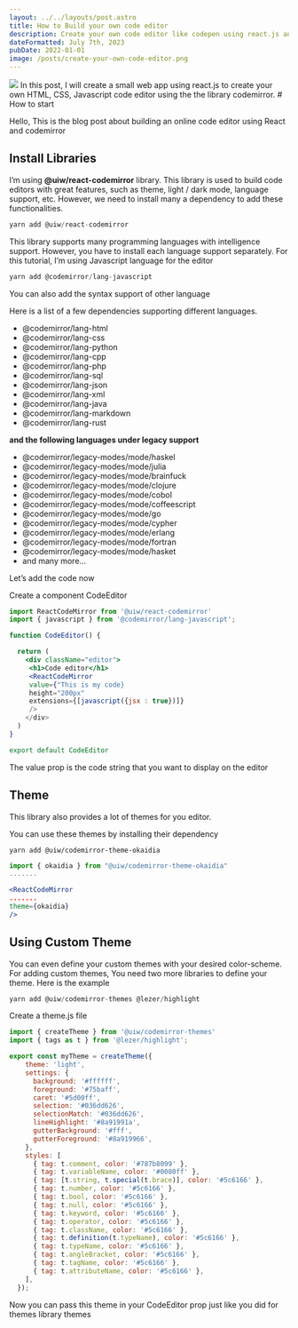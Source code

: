 ```yaml
---
layout: ../../layouts/post.astro
title: How to Build your own code editor
description: Create your own code editor like codepen using react.js and codemirror.
dateFormatted: July 7th, 2023
pubDate: 2022-01-01
image: /posts/create-your-own-code-editor.png
---
```

<img src={frontmatter.image}/>
In this post, I will create a small web app using react.js to create your own HTML, CSS, Javascript code editor using the the library codemirror.
# How to start

Hello, This is the blog post about building an online code editor using React and codemirror

## Install Libraries

I’m using **@uiw/react-codemirror** library. This library is used to build code editors with great features, such as theme, light / dark mode, language support, etc. However, we need to install many a dependency to add these functionalities.

```jsx
yarn add @uiw/react-codemirror
```

This library supports many programming languages with intelligence support. However, you have to install each language support separately. For this tutorial, I’m using Javascript language for the editor

```jsx
yarn add @codemirror/lang-javascript
```

You can also add the syntax support of other language  

Here is a list of a few dependencies supporting different languages.

- @codemirror/lang-html
- @codemirror/lang-css
- @codemirror/lang-python
- @codemirror/lang-cpp
- @codemirror/lang-php
- @codemirror/lang-sql
- @codemirror/lang-json
- @codemirror/lang-xml
- @codemirror/lang-java
- @codemirror/lang-markdown
- @codemirror/lang-rust

**and the following languages under legacy support**

- @codemirror/legacy-modes/mode/haskel
- @codemirror/legacy-modes/mode/julia
- @codemirror/legacy-modes/mode/brainfuck
- @codemirror/legacy-modes/mode/clojure
- @codemirror/legacy-modes/mode/cobol
- @codemirror/legacy-modes/mode/coffeescript
- @codemirror/legacy-modes/mode/go
- @codemirror/legacy-modes/mode/cypher
- @codemirror/legacy-modes/mode/erlang
- @codemirror/legacy-modes/mode/fortran
- @codemirror/legacy-modes/mode/hasket
- and many more…

Let’s add the code now

Create a component CodeEditor

```jsx
import ReactCodeMirror from '@uiw/react-codemirror'
import { javascript } from '@codemirror/lang-javascript';

function CodeEditor() {

  return (
    <div className="editor">
     <h1>Code editor</h1>
     <ReactCodeMirror
     value={"This is my code}
     height="200px"
     extensions={[javascript({jsx : true})]}
     />
    </div>
  )
}

export default CodeEditor
```

The value prop is the code string that you want to display on the editor

## Theme

This library also provides a lot of themes for you editor.

You can use these themes by installing their dependency

```
yarn add @uiw/codemirror-theme-okaidia
```

```jsx
import { okaidia } from "@uiw/codemirror-theme-okaidia"
.......

<ReactCodeMirror
.......
theme={okaidia}
/>
```



## Using Custom Theme

You can even define your custom themes with your desired color-scheme. For adding custom themes, You need two more libraries to define your theme. Here is the example

```jsx
yarn add @uiw/codemirror-themes @lezer/highlight
```

Create a theme.js file

```jsx
import { createTheme } from '@uiw/codemirror-themes'
import { tags as t } from '@lezer/highlight';

export const myTheme = createTheme({
    theme: 'light',
    settings: {
      background: '#ffffff',
      foreground: '#75baff',
      caret: '#5d00ff',
      selection: '#036dd626',
      selectionMatch: '#036dd626',
      lineHighlight: '#8a91991a',
      gutterBackground: '#fff',
      gutterForeground: '#8a919966',
    },
    styles: [
      { tag: t.comment, color: '#787b8099' },
      { tag: t.variableName, color: '#0080ff' },
      { tag: [t.string, t.special(t.brace)], color: '#5c6166' },
      { tag: t.number, color: '#5c6166' },
      { tag: t.bool, color: '#5c6166' },
      { tag: t.null, color: '#5c6166' },
      { tag: t.keyword, color: '#5c6166' },
      { tag: t.operator, color: '#5c6166' },
      { tag: t.className, color: '#5c6166' },
      { tag: t.definition(t.typeName), color: '#5c6166' },
      { tag: t.typeName, color: '#5c6166' },
      { tag: t.angleBracket, color: '#5c6166' },
      { tag: t.tagName, color: '#5c6166' },
      { tag: t.attributeName, color: '#5c6166' },
    ],
  });
```

Now you can pass this theme in your CodeEditor prop just like you did for themes library themes